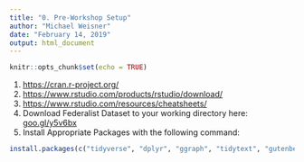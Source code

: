 ```yaml
---
title: "0. Pre-Workshop Setup"
author: "Michael Weisner"
date: "February 14, 2019"
output: html_document
---
```


```r
knitr::opts_chunk$set(echo = TRUE)
```


1. [https://cran.r-project.org/](Install R)
2. [https://www.rstudio.com/products/rstudio/download/](Download R Studio)
3. [https://www.rstudio.com/resources/cheatsheets/](Use R Cheatsheets)
4. Download Federalist Dataset to your working directory here: [goo.gl/y5v6bx](goo.gl/y5v6bx)
5. Install Appropriate Packages with the following command:

```r
install.packages(c("tidyverse", "dplyr", "ggraph", "tidytext", "gutenbergr", "janeaustenr", "tm", "wordcloud", "topicmodels", "text2vec", "ggplot2", "quanteda", "rmarkdown"))
```




















